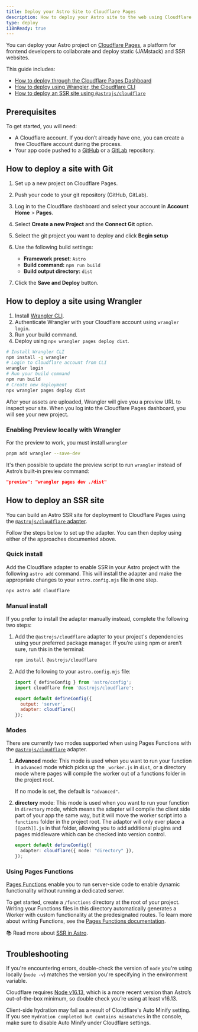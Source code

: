 ```yaml
---
title: Deploy your Astro Site to Cloudflare Pages
description: How to deploy your Astro site to the web using Cloudflare Pages.
type: deploy
i18nReady: true
---
```


You can deploy your Astro project on [Cloudflare Pages](https://pages.cloudflare.com/), a platform for frontend developers to collaborate and deploy static (JAMstack) and SSR websites.

This guide includes:

- [How to deploy through the Cloudflare Pages Dashboard](#how-to-deploy-a-site-with-git)
- [How to deploy using Wrangler, the Cloudflare CLI](#how-to-deploy-a-site-using-wrangler)
- [How to deploy an SSR site using `@astrojs/cloudflare`](#how-to-deploy-an-ssr-site)

## Prerequisites

To get started, you will need:

- A Cloudflare account. If you don’t already have one, you can create a free Cloudflare account during the process.
- Your app code pushed to a [GitHub](https://github.com/) or a [GitLab](https://about.gitlab.com/) repository.

## How to deploy a site with Git

1. Set up a new project on Cloudflare Pages.
2. Push your code to your git repository (GitHub, GitLab).
3. Log in to the Cloudflare dashboard and select your account in **Account Home** > **Pages**.
4. Select **Create a new Project** and the **Connect Git** option.
5. Select the git project you want to deploy and click **Begin setup**
6. Use the following build settings:

    - **Framework preset**: `Astro`
    - **Build command:** `npm run build`
    - **Build output directory:** `dist`

7. Click the **Save and Deploy** button.

## How to deploy a site using Wrangler

1. Install [Wrangler CLI](https://developers.cloudflare.com/workers/wrangler/get-started/).
2. Authenticate Wrangler with your Cloudflare account using `wrangler login`.
3. Run your build command.
4. Deploy using `npx wrangler pages deploy dist`.

```bash
# Install Wrangler CLI
npm install -g wrangler
# Login to Cloudflare account from CLI
wrangler login
# Run your build command
npm run build
# Create new deployment
npx wrangler pages deploy dist
```

After your assets are uploaded, Wrangler will give you a preview URL to inspect your site. When you log into the Cloudflare Pages dashboard, you will see your new project.

### Enabling Preview locally with Wrangler

For the preview to work, you must install `wrangler`

```bash
pnpm add wrangler --save-dev
```

It's then possible to update the preview script to run `wrangler` instead of Astro’s built-in preview command:


```json title="package.json"
"preview": "wrangler pages dev ./dist"
```

## How to deploy an SSR site

You can build an Astro SSR site for deployment to Cloudflare Pages using the [`@astrojs/cloudflare` adapter](/en/guides/integrations-guide/cloudflare/).

Follow the steps below to set up the adapter. You can then deploy using either of the approaches documented above.

### Quick install

Add the Cloudflare adapter to enable SSR in your Astro project with the following `astro add` command. This will install the adapter and make the appropriate changes to your `astro.config.mjs` file in one step.

```bash
npx astro add cloudflare
```

### Manual install

If you prefer to install the adapter manually instead, complete the following two steps:

1. Add the `@astrojs/cloudflare` adapter to your project's dependencies using your preferred package manager. If you’re using npm or aren’t sure, run this in the terminal:

    ```bash
    npm install @astrojs/cloudflare
    ```

2. Add the following to your `astro.config.mjs` file:

    ```js title="astro.config.mjs" ins={2, 5-6}
    import { defineConfig } from 'astro/config';
    import cloudflare from '@astrojs/cloudflare';

    export default defineConfig({
      output: 'server',
      adapter: cloudflare()
    });
    ```

### Modes

There are currently two modes supported when using Pages Functions with the [`@astrojs/cloudflare`](https://github.com/withastro/astro/tree/main/packages/integrations/cloudflare#readme) adapter.

1. **Advanced** mode: This mode is used when you want to run your function in `advanced` mode which picks up the `_worker.js` in `dist`, or a directory mode where pages will compile the worker out of a functions folder in the project root.

    If no mode is set, the default  is `"advanced"`.

2. **directory** mode: This mode is used when you want to run your function in `directory` mode, which means the adapter will compile the client side part of your app the same way, but it will move the worker script into a `functions` folder in the project root. The adaptor will only ever place a `[[path]].js` in that folder, allowing you to add additional plugins and pages middleware which can be checked into version control.

    ```ts title="astro.config.mjs" "directory"
    export default defineConfig({
      adapter: cloudflare({ mode: "directory" }),
    });
    ```
### Using Pages Functions

[Pages Functions](https://developers.cloudflare.com/pages/platform/functions/) enable you to run server-side code to enable dynamic functionality without running a dedicated server.

To get started, create a `/functions` directory at the root of your project. Writing your Functions files in this directory automatically generates a Worker with custom functionality at the predesignated routes. To learn more about writing Functions, see the [Pages Functions documentation](https://developers.cloudflare.com/pages/platform/functions/).

📚 Read more about [SSR in Astro](/en/guides/server-side-rendering/).

## Troubleshooting

If you're encountering errors, double-check the version of `node` you're using locally (`node -v`) matches the version you're specifying in the environment variable.

Cloudflare requires [Node v16.13](https://miniflare.dev/get-started/cli#installation), which is a more recent version than Astro’s out-of-the-box minimum, so double check you’re using at least v16.13.

Client-side hydration may fail as a result of Cloudflare's Auto Minify setting. If you see `Hydration completed but contains mismatches` in the console, make sure to disable Auto Minify under Cloudflare settings.
